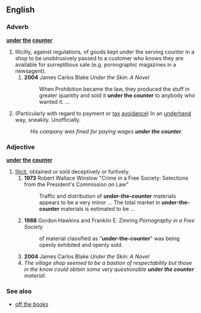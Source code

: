 {{rfv|Counter?  "Misspelling" of [[under the table]], right?}}
==English==

===Adverb===
'''[[under]] [[the]] [[counter]]'''

# Illicitly, against regulations, of goods kept under the serving counter in a shop to be unobtrusively passed to a customer who knows they are available for surreptitious sale (e.g. pornographic magazines in a newsagent).
##'''2004''' James Carlos Blake ''Under the Skin: A Novel'' 
##:When Prohibition became the law, they produced the stuff in greater quantity and sold it '''under the counter''' to anybody who wanted it. ...
# {{context|UK|colloquial}} (Particularly with regard to payment or [[tax]] [[avoidance]]) In an [[underhand]] way, sneakily. Unofficially.
#: ''His company was fined for paying wages '''under the counter'''.''

===Adjective===
'''[[under]] [[the]] [[counter]]'''

# [[illicit|Illicit]], obtained or sold deceptively or furtively.
##'''1973''' Robert Wallace Winslow "Crime in a Free Society: Selections from the President's Commission on Law"
##:Traffic and distribution of '''under-the-counter''' materials appears to be a very minor ... The total market in '''under-the-counter''' materials is estimated to be ...
##'''1988''' Gordon Hawkins and Franklin E. Zimring ''Pornography in a Free Society''
##:of material classified as "'''under-the-counter'''" was being openly exhibited and openly sold.  
##'''2004''' James Carlos Blake ''Under the Skin: A Novel'' 
##''The village shop seemed to be a bastion of respectability but those in the know could obtain some very questionable '''under the counter''' material.''

===See also===
*[[off the books]]